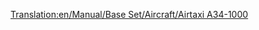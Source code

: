 [[Translation:en/Manual/Base Set/Aircraft/Airtaxi A34-1000]]

{{fr/Manual/Base Set/Aircraft/Avion|Nom=Airtaxi A34-1000
|Coût=34 812 (65 624)
|Vitesse=947 km/h (592 MPH)
|Entretien=3 656 (7 312)
|Conception=2000
|Vie=25
|Capacité=75 passagers & 10 sacs de courrier
|Description=Premier avion "futuriste". Fictif, mais apparemment conçu par Airtaxi/Airbus.
|Réalité=Fictif
}}